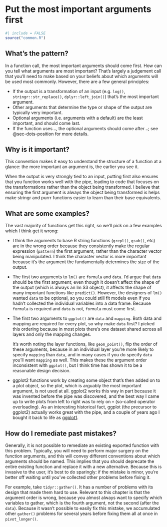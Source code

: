 # Put the most important arguments first {#sec-args-data-details}

```r
#| include = FALSE
source("common.R")
```

## What's the pattern?

In a function call, the most important arguments should come first.
How can you tell what arguments are most important?
That's largely a judgement call that you'll need to make based on your beliefs about which arguments will be used most commonly.
However, there are a few general principles:

-   If the output is a transformation of an input (e.g. `log()`, `stringr::str_replace()`, `dplyr::left_join()`) that's the most important argument.
-   Other arguments that determine the type or shape of the output are typically very important.
-   Optional arguments (i.e. arguments with a default) are the least important, and should come last.
-   If the function uses `…`, the optional arguments should come after `…`; see @sec-dots-position for more details.

## Why is it important?

This convention makes it easy to understand the structure of a function at a glance: the more important an argument is, the earlier you see it.

When the output is very strongly tied to an input, putting first also ensures that you function works well with the pipe, leading to code that focuses on the transformations rather than the object being transformed.
I believe that ensuring the first argument is always the object being transformed is helps make stringr and purrr functions easier to learn than their base equivalents.

## What are some examples?

The vast majority of functions get this right, so we'll pick on a few examples which I think get it wrong:

-   I think the arguments to base R string functions (`grepl()`, `gsub()`, etc) are in the wrong order because they consistently make the regular expression (`pattern`) the first argument, rather than the character vector being manipulated.
    I think the character vector is more important because it's the argument the fundamentally determines the size of the output.

-   The first two arguments to `lm()` are `formula` and `data`.
    I'd argue that `data` should be the first argument; even though it doesn't affect the shape of the output (which is always an lm S3 object), it affects the shape of many important functions like `predict()`.
    However, the designers of `lm()` wanted `data` to be optional, so you could still fit models even if you hadn't collected the individual variables into a data frame.
    Because `formula` is required and `data` is not, `formula` must come first.

-   The first two arguments to `ggplot()` are `data` and `mapping`.
    Both data and mapping are required for every plot, so why make `data` first?
    I picked this ordering because in most plots there's one dataset shared across all layers and only the mapping changes.

    It's worth noting the layer functions, like `geom_point()`, flip the order of these arguments, because in an individual layer you're more likely to specify `mapping` than `data`, and in many cases if you do specify `data` you'll want `mapping` as well.
    This makes these the argument order inconsistent with `ggplot()`, but I think time has shown it to be a reasonable design decision.

-   ggplot2 functions work by creating some object that's then added on to a plot object, so the plot, which is arguably the most important argument, is not used at all.
    ggplot2 works this way in part because it was invented before the pipe was discovered, and the best way I came up to write plots from left to right was to rely on `+` (so-called operator overloading).
    As an interesting historical fact, ggplot (the precursor to ggplot2) actually works great with the pipe, and a couple of years ago I bought it back to life as [ggplot1](https://github.com/hadley/ggplot1).

## How do I remediate past mistakes?

Generally, it is not possible to remediate an existing exported function with this problem.
Typically, you will need to perform major surgery on the function arguments, and this will convey different conventions about which arguments should be named.
This implies that you should deprecate the entire existing function and replace it with a new alternative.
Because this is invasive to the user, it's best to do sparingly: if the mistake is minor, you're better off waiting until you've collected other problems before fixing it.

For example, take `tidyr::gather()`.
It has a number of problems with its design that made them hard to use.
Relevant to this chapter is that the argument order is wrong, because you almost always want to specify which variables to gather, which is the fourth argument, not the second (after the `data`).
Because it wasn't possible to easily fix this mistake, we accumulated other `gather()` problems for several years before fixing them all at once in `pivot_longer()`.
